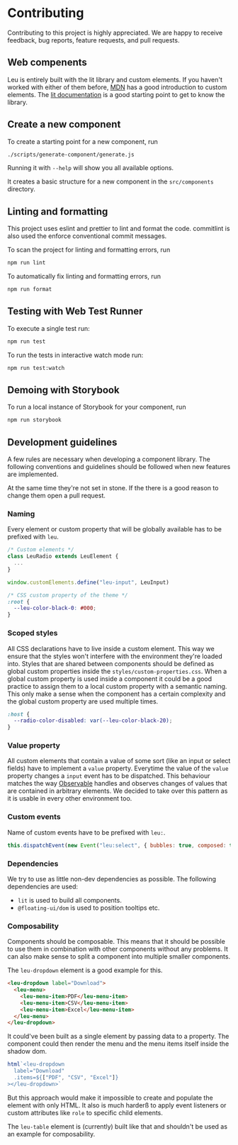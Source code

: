 
<Meta title="Introduction/Contributing" />

# Contributing

Contributing to this project is highly appreciated. We are happy to receive feedback, bug reports, feature requests, and pull requests.

## Web compenents

Leu is entirely built with the lit library and custom elements.
If you haven't worked with either of them before, [MDN](https://developer.mozilla.org/en-US/docs/Web/API/Web_components/Using_custom_elements) has a good introduction to custom elements.
The [lit documentation](https://lit.dev/docs/) is a good starting point to get to know the library.

## Create a new component

To create a starting point for a new component, run

```bash
./scripts/generate-component/generate.js
```

Running it with `--help` will show you all available options.

It creates a basic structure for a new component in the `src/components` directory.

## Linting and formatting

This project uses eslint and prettier to lint and format the code.
commitlint is also used the enforce conventional commit messages.

To scan the project for linting and formatting errors, run

```bash
npm run lint
```

To automatically fix linting and formatting errors, run

```bash
npm run format
```

## Testing with Web Test Runner

To execute a single test run:

```bash
npm run test
```

To run the tests in interactive watch mode run:

```bash
npm run test:watch
```

## Demoing with Storybook

To run a local instance of Storybook for your component, run

```bash
npm run storybook
```

## Development guidelines

A few rules are necessary when developing a component library. The following conventions and guidelines should be followed when new features are implemented.

At the same time they're not set in stone. If the there is a good reason to change them open a pull request.

### Naming

Every element or custom property that will be globally available has to be prefixed with `leu`.

```js
/* Custom elements */
class LeuRadio extends LeuElement {
  ...
}

window.customElements.define("leu-input", LeuInput)
```

```css
/* CSS custom property of the theme */
:root {
  --leu-color-black-0: #000;
}
```

### Scoped styles

All CSS declarations have to live inside a custom element. This way we ensure that the styles won't interfere with the environment they're loaded into.
Styles that are shared between components should be defined as global custom properties inside the `styles/custom-properties.css`.
When a global custom property is used inside a component it could be a good practice to assign them to a local custom property with a semantic naming.
This only make a sense when the component has a certain complexity and the global custom property are used multiple times.

```css
:host {
  --radio-color-disabled: var(--leu-color-black-20);
}
```

### Value property

All custom elements that contain a value of some sort (like an input or select fields) have to implement a `value` property.
Everytime the value of the `value` property changes a `input` event has to be dispatched.
This behaviour matches the way [Observable](https://observablehq.com) handles and observes changes of values that are contained in arbitrary elements. We decided to take over this pattern as it is usable in every other environment too.

### Custom events

Name of custom events have to be prefixed with `leu:`.

```js
this.dispatchEvent(new Event("leu:select", { bubbles: true, composed: true }))
```

### Dependencies

We try to use as little non-dev dependencies as possible. The following dependencies are used:

- `lit` is used to build all components.
- `@floating-ui/dom` is used to position tooltips etc.

### Composability

Components should be composable. This means that it should be possible to use them in combination with other components without any problems.
It can also make sense to split a component into multiple smaller components.

The `leu-dropdown` element is a good example for this.

```html
<leu-dropdown label="Download">
  <leu-menu>
    <leu-menu-item>PDF</leu-menu-item>
    <leu-menu-item>CSV</leu-menu-item>
    <leu-menu-item>Excel</leu-menu-item>
  </leu-menu>
</leu-dropdown>
```

It could've been built as a single element by passing data to a property. The component could then render the menu and the menu items itself inside the shadow dom.

```js
html`<leu-dropdown
  label="Download"
  .items=${["PDF", "CSV", "Excel"]}
></leu-dropdown>`
```

But this approach would make it impossible to create and populate the element with only HTML. It also is much harderß to apply event listeners or custom attributes like `role` to specific child elements.

The `leu-table` element is (currently) built like that and shouldn't be used as an example for composability.
